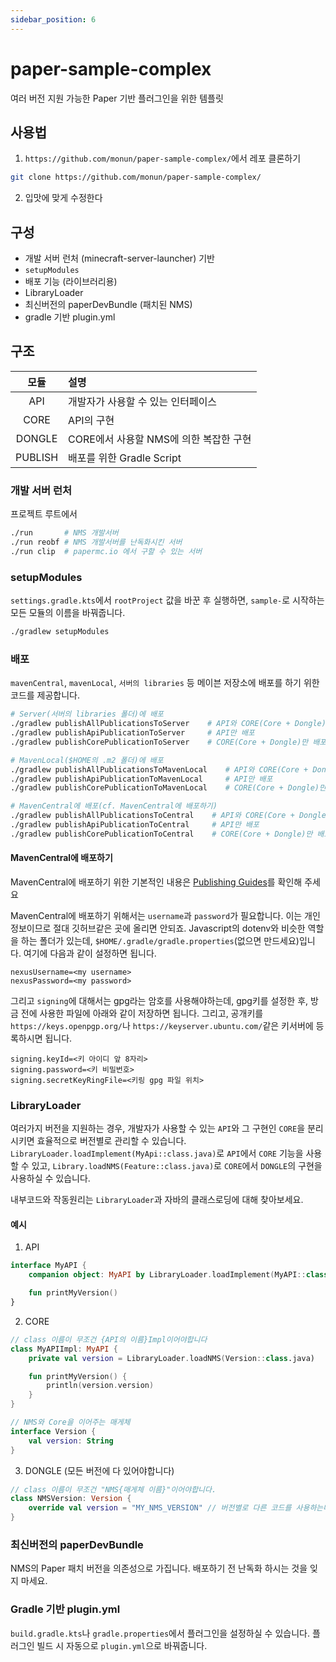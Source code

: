 ```yaml
---
sidebar_position: 6
---
```


# paper-sample-complex
여러 버전 지원 가능한 Paper 기반 플러그인을 위한 템플릿

## 사용법
1. `https://github.com/monun/paper-sample-complex/`에서 레포 클론하기
```bash
git clone https://github.com/monun/paper-sample-complex/
```
2. 입맛에 맞게 수정한다

## 구성

- 개발 서버 런처 (minecraft-server-launcher) 기반
- `setupModules`
- 배포 기능 (라이브러리용)
- LibraryLoader
- 최신버전의 paperDevBundle (패치된 NMS)
- gradle 기반 plugin.yml

## 구조
|모듈|설명|
|:--:|:--|
|API|개발자가 사용할 수 있는 인터페이스|
|CORE|API의 구현|
|DONGLE|CORE에서 사용할 NMS에 의한 복잡한 구현|
|PUBLISH|배포를 위한 Gradle Script|

### 개발 서버 런처
프로젝트 루트에서
```bash
./run       # NMS 개발서버
./run reobf # NMS 개발서버를 난독화시킨 서버
./run clip  # papermc.io 에서 구할 수 있는 서버
```

### setupModules
`settings.gradle.kts`에서 `rootProject` 값을 바꾼 후 실행하면, `sample-`로 시작하는 모든 모듈의 이름을 바꿔줍니다.
```bash
./gradlew setupModules
```

### 배포
`mavenCentral`, `mavenLocal`, `서버의 libraries` 등 메이븐 저장소에 배포를 하기 위한 코드를 제공합니다. 

```bash
# Server(서버의 libraries 폴더)에 배포
./gradlew publishAllPublicationsToServer    # API와 CORE(Core + Dongle)을 모두 배포    
./gradlew publishApiPublicationToServer     # API만 배포
./gradlew publishCorePublicationToServer    # CORE(Core + Dongle)만 배포

# MavenLocal($HOME의 .m2 폴더)에 배포
./gradlew publishAllPublicationsToMavenLocal    # API와 CORE(Core + Dongle)을 모두 배포    
./gradlew publishApiPublicationToMavenLocal     # API만 배포
./gradlew publishCorePublicationToMavenLocal    # CORE(Core + Dongle)만 배포

# MavenCentral에 배포(cf. MavenCentral에 배포하기)
./gradlew publishAllPublicationsToCentral    # API와 CORE(Core + Dongle)을 모두 배포    
./gradlew publishApiPublicationToCentral     # API만 배포
./gradlew publishCorePublicationToCentral    # CORE(Core + Dongle)만 배포

```

#### MavenCentral에 배포하기
MavenCentral에 배포하기 위한 기본적인 내용은 [Publishing Guides](https://central.sonatype.org/publish/publish-guide/)를 확인해 주세요

MavenCentral에 배포하기 위해서는 `username`과 `password`가 필요합니다. 이는 개인정보이므로 절대 깃허브같은 곳에 올리면 안되죠. Javascript의 dotenv와 비슷한 역할을 하는 폴더가 있는데, `$HOME/.gradle/gradle.properties`(없으면 만드세요)입니다. 여기에 다음과 같이 설정하면 됩니다.
```properties
nexusUsername=<my username>
nexusPassword=<my password>
```
그리고 `signing`에 대해서는 gpg라는 암호를 사용해야하는데, gpg키를 설정한 후, 방금 전에 사용한 파일에 아래와 같이 저장하면 됩니다. 그리고, 공개키를 `https://keys.openpgp.org/`나 `https://keyserver.ubuntu.com/`같은 키서버에 등록하시면 됩니다.
```properties
signing.keyId=<키 아이디 앞 8자리>
signing.password=<키 비밀번호>
signing.secretKeyRingFile=<키링 gpg 파일 위치>
```

### LibraryLoader
여러가지 버전을 지원하는 경우, 개발자가 사용할 수 있는 `API`와 그 구현인 `CORE`을 분리시키면 효율적으로 버전별로 관리할 수 있습니다. `LibraryLoader.loadImplement(MyApi::class.java)`로 `API`에서 `CORE` 기능을 사용할 수 있고, `Library.loadNMS(Feature::class.java)`로 `CORE`에서 `DONGLE`의 구현을 사용하실 수 있습니다. 

내부코드와 작동원리는 `LibraryLoader`과 자바의 클래스로딩에 대해 찾아보세요.

#### 예시
1. API
```kotlin
interface MyAPI {
    companion object: MyAPI by LibraryLoader.loadImplement(MyAPI::class.java)   // Core의 구현을 사용합니다. Core 모듈의 MyAPIImpl라는 클래스에서 불러옵니다.

    fun printMyVersion()
}
```
2. CORE
```kotlin
// class 이름이 무조건 {API의 이름}Impl이어야합니다
class MyAPIImpl: MyAPI {
    private val version = LibraryLoader.loadNMS(Version::class.java)    // NMS의 구현을 불러옵니다. Dongle 모듈의 NMSVersion 클래스에서 불러옵니다.

    fun printMyVersion() {
        println(version.version)
    }
}

// NMS와 Core을 이어주는 매게체
interface Version {
    val version: String
}
```
3. DONGLE (모든 버전에 다 있어야합니다)
```kotlin
// class 이름이 무조건 "NMS{매게체 이름}"이어야합니다.
class NMSVersion: Version {
    override val version = "MY_NMS_VERSION" // 버전별로 다른 코드를 사용하는데 적합합니다.
}
```

### 최신버전의 paperDevBundle
NMS의 Paper 패치 버전을 의존성으로 가집니다. 배포하기 전 난독화 하시는 것을 잊지 마세요.

### Gradle 기반 plugin.yml
`build.gradle.kts`나 `gradle.properties`에서 플러그인을 설정하실 수 있습니다. 플러그인 빌드 시 자동으로 `plugin.yml`으로 바꿔줍니다.